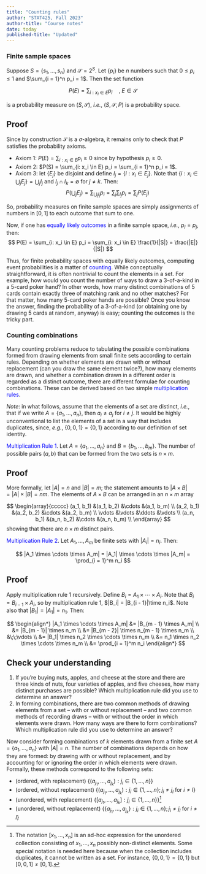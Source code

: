 ```yaml
---
title: "Counting rules"
author: "STAT425, Fall 2023"
author-title: "Course notes"
date: today
published-title: "Updated"
---
```


### Finite sample spaces

Suppose $S = \{s_1, \dots, s_n\}$ and $\mathcal{S} = 2^S$. Let $\{p_i\}$ be $n$ numbers such that $0 \leq p_i \leq 1$ and $\sum_{i = 1}^n p_i = 1$. Then the set function

$$
P(E) = \sum_{i: x_i \in E} p_i \quad,\; E\in \mathcal{S}
$$

is a probability measure on $(S, \mathcal{S})$, *i.e.*, $(S, \mathcal{S}, P)$ is a probability space.

::: callout-tip
## Proof

Since by construction $\mathcal{S}$ is a $\sigma$-algebra, it remains only to check that $P$ satisfies the probability axioms.

-   Axiom 1: $P(E) = \sum_{i: x_i \in E} p_i \geq 0$ since by hypothesis $p_i \geq 0$.
-   Axiom 2: $P(S) = \sum_{i: x_i \in E} p_i = \sum_{i = 1}^n p_i = 1$.
-   Axiom 3: let $\{E_j\}$ be disjoint and define $I_j = \{i: x_i \in E_j\}$. Note that $\left\{i: x_i \in \bigcup_j E_j\right\} = \bigcup_j I_j$ and $I_j \cap I_k = \emptyset$ for $j \neq k$. Then: $$
    P\left(\bigcup_j E_j\right) = \sum_{\bigcup_j I_j} p_i = \sum_j \sum_{I_j} p_i = \sum_j P(E_j)
    $$
:::

So, probability measures on finite sample spaces are simply assignments of numbers in $[0, 1]$ to each outcome that sum to one.

Now, if one has [equally likely outcomes]{style="color:blue"} in a finite sample space, *i.e.*, $p_i = p_j$, then: $$
P(E) = \sum_{i: x_i \in E} p_i = \sum_{i: x_i \in E} \frac{1}{|S|} = \frac{|E|}{|S|}
$$

Thus, for finite probability spaces with equally likely outcomes, computing event probabilities is a matter of [counting]{style="color:blue"}. While conceptually straightforward, it is often nontrivial to count the elements in a set. For example, how would you count the number of ways to draw a 3-of-a-kind in a 5-card poker hand? In other words, how many distinct combinations of 5 cards contain exactly three of matching rank and no other matches? For that matter, how many 5-card poker hands are possible? Once you know the answer, finding the probability of a 3-of-a-kind (or obtaining one by drawing 5 cards at random, anyway) is easy; counting the outcomes is the tricky part.

### Counting combinations

Many counting problems reduce to tabulating the possible combinations formed from drawing elements from small finite sets according to certain rules. Depending on whether elements are drawn with or without replacement (can you draw the same element twice?), how many elements are drawn, and whether a combination drawn in a different order is regarded as a distinct outcome, there are different formulae for counting combinations. These can be derived based on two simple [multiplication rules]{style="color:blue"}.

*Note*: in what follows, assume that the elements of a set are distinct, *i.e.*, that if we write $A = \{a_1, \dots, a_n\}$, then $a_i \neq a_j$ for $i \neq j$. It would be highly unconventional to list the elements of a set in a way that includes duplicates, since, *e.g.*, $\{0, 0, 1\} = \{0, 1\}$ according to our definition of set identity.

[Multiplication Rule 1]{style="color:blue"}. Let $A = \{a_1, \dots, a_n\}$ and $B = \{b_1, \dots, b_m\}$. The number of possible pairs $(a, b)$ that can be formed from the two sets is $n \times m$.

::: callout-tip
## Proof

More formally, let $|A| = n$ and $|B| = m$; the statement amounts to $|A \times B| = |A| \times |B| = nm$. The elements of $A\times B$ can be arranged in an $n \times m$ array

$$
\begin{array}{ccccc}
(a_1, b_1) &(a_1, b_2) &\cdots &(a_1, b_m) \\
(a_2, b_1) &(a_2, b_2) &\cdots &(a_2, b_m) \\
\vdots &\vdots &\ddots &\vdots \\
(a_n, b_1) &(a_n, b_2) &\cdots &(a_n, b_m) \\
\end{array}
$$ showing that there are $n \times m$ distinct pairs.
:::

[Multiplication Rule 2]{style="color:blue"}. Let $A_1, \dots, A_m$ be finite sets with $|A_i| = n_i$. Then:

$$
|A_1 \times \cdots \times A_m| = |A_1| \times \cdots \times |A_m| = \prod_{i = 1}^m n_i 
$$

::: callout-tip
## Proof

Apply multiplication rule 1 recursively. Define $B_i = A_1 \times \cdots \times A_i$. Note that $B_i = B_{i - 1} \times A_i$, so by multiplication rule 1, $|B_i| = |B_{i - 1}|\time n_i$. Note also that $|B_1| = |A_1| = n_1$. Then:

$$
\begin{align*}
|A_1 \times \cdots \times A_m| 
&= |B_{m - 1} \times A_m| \\
&= |B_{m - 1}| \times n_m \\
&= |B_{m - 2}| \times n_{m - 1} \times n_m \\
&\;\;\vdots \\
&= |B_1| \times n_2 \times \cdots \times n_m \\
&= n_1 \times n_2 \times \cdots \times n_m \\
&= \prod_{i = 1}^m n_i
\end{align*}
$$
:::

::: callout-note
## Check your understanding

1.  If you're buying nuts, apples, and cheese at the store and there are three kinds of nuts, four varieties of apples, and five cheeses, how many distinct purchases are possible? Which multiplication rule did you use to determine an answer?
2.  In forming combinations, there are two common methods of drawing elements from a set -- with or without replacement -- and two common methods of recording draws -- with or without the order in which elements were drawn. How many ways are there to form combinations? Which multiplication rule did you use to determine an answer?
:::

Now consider forming combinations of $k$ elements drawn from a finite set $A = \{a_1, \dots, a_n\}$ with $|A| = n$. The number of combinations depends on how they are formed: by drawing with or without replacement, and by accounting for or ignoring the order in which elements were drawn. Formally, these methods correspond to the following sets:

-   (ordered, with replacement) $\{(a_{j_1}, \dots, a_{j_k}): j_i \in \{1, \dots, n\}\}$
-   (ordered, without replacement) $\{(a_{j_1}, \dots, a_{j_k}): j_i \in \{1, \dots, n\}; j_i \neq j_l \text{ for } i \neq l\}$
-   (unordered, with replacement) $\{[a_{j_1}, \dots, a_{j_k}]: j_i \in \{1, \dots, n\}\}$[^1]
-   (unordered, without replacement) $\{\{a_{j_1}, \dots, a_{j_k}\}: j_i \in \{1, \dots, n\}; j_i \neq j_l \text{ for } i \neq l\}$

[^1]: The notation $[x_1, \dots, x_n]$ is an ad-hoc expression for the unordered collection consisting of $x_1, \dots, x_n$ possibly non-distinct elements. Some special notation is needed here because when the collection includes duplicates, it cannot be written as a set. For instance, $\{0, 0, 1\} = \{0, 1\}$ but $[0, 0, 1] \neq [0, 1]$.
